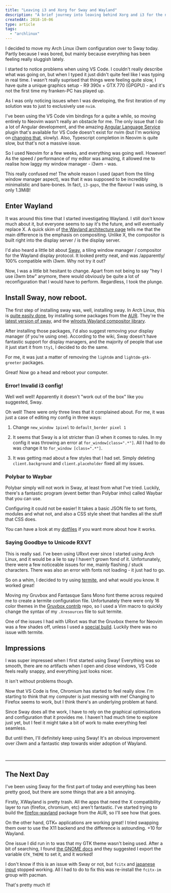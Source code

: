 ```yaml
---
title: "Leaving i3 and Xorg for Sway and Wayland"
description: "A brief journey into leaving behind Xorg and i3 for the newer Wayland compositor and Sway window manager. I talk about a few issues I ran into during the migration and how I (tried) to fix them."
createdAt: 2018-10-06
type: article
tags:
  - "archlinux"
---
```


I decided to move my Arch Linux i3wm configuration over to Sway today. Partly because I was bored, but mainly because everything has been feeling really sluggish lately.

I started to notice problems when using VS Code. I couldn't really describe what was going on, but when I typed it just didn't quite feel like I was typing in real time. I wasn't really suprised that things were feeling quite slow, I have quite a unique graphics setup - R9 390x + GTX 770 (GPGPU) - and it's not the first time my franken-PC has played up.

As I was only noticing issues when I was developing, the first iteration of my solution was to just to exclusively use `nvim`.

I've been using the VS Code vim bindings for a quite a while, so moving entirely to Neovim wasn't really an obstacle for me. The only issue that I do a lot of Angular development, and the amazing [Angular Language Service](https://github.com/angular/vscode-ng-language-service) plugin that's available for VS Code doesn't exist for nvim (but I'm working on [changing that](https://github.com/bennetthardwick/nvim-ng-language-service), slowly). Also, Typescript completion in Neovim is quite slow, but that's not a massive issue.

So I used Neovim for a few weeks, and everything was going well. However! As the speed / performance of my editor was amazing, it allowed me to realise how laggy my window manager - i3wm - was.

This really confused me! The whole reason I used (apart from the tiling window manager aspect), was that it was supposed to be incredibly minimalistic and bare-bones. In fact, `i3-gaps`, the the flavour I was using, is only 1.3MiB!

## Enter Wayland

It was around this time that I started investigating Wayland. I still don't know much about it, but everyone seems to say it's the future, and will eventually replace X. A quick skim of [the Wayland architecture page](https://wayland.freedesktop.org/architecture.html) tells me that the main difference is the emphasis on compositing. Unlike X, the compositor is built right into the display server / is the display server.

I'd also heard a little bit about [Sway](https://github.com/swaywm/sway), a tiling window manager / compositor for the Wayland display protocol. It looked pretty neat, and was /apparently/ 100% compatible with i3wm. Why not try it out?

Now, I was a little bit hesitant to change. Apart from not being to say "hey I use i3wm btw" anymore, there would obviously be quite a lot of reconfiguration that I would have to perform. Regardless, I took the plunge.

## Install Sway, now reboot.

The first step of installing sway was, well, installing sway. In Arch Linux, this is [quite easily done](https://wiki.archlinux.org/index.php/Sway), by installing some packages from the [AUR](https://wiki.archlinux.org/index.php/Arch_User_Repository). They're the [latest version of sway](https://aur.archlinux.org/packages/sway-latest-git/), and the [wlroots Wayland compositor library](https://aur.archlinux.org/packages/wlroots-git/).

After installing those packages, I'd also suggest removing your display manager (if you're using one). According to the wiki, Sway doesn't have fantastic support for display managers, and the majority of people that use it just start it from `tty1`, I decided to do the same.

For me, it was just a matter of removing the `lightdm` and `lightdm-gtk-greeter` packages.

Great! Now go a head and reboot your computer.

### Error! Invalid i3 config!

Well well well! Apparently it doesn't "work out of the box" like you suggested, Sway.

Oh well! There were only three lines that it complained about. For me, it was just a case of editing my config in three ways:

1. Change `new_window 1pixel` to `default_border pixel 1`

2. It seems that Sway is a lot stricter than i3 when it comes to rules. In my config it was throwing an error at `for_window[class=".*"]`. All I had to do was change it to `for_window [class=".*"]`.

3. It was getting mad about a few styles that I had set. Simply deleting `client.background` and `client.placeholder` fixed all my issues.

### Polybar to Waybar

Polybar simply will not work in Sway, at least from what I've tried. Luckily, there's a fantastic program (event better than Polybar imho) called Waybar that you can use.

Configuring it could not be easier! It takes a basic JSON file to set fonts, modules and what not, and also a CSS style sheet that handles all the stuff that CSS does.

You can have a look at my [dotfiles](https://github.com/bennetthardwick/dotfiles/tree/master/.config/waybar) if you want more about how it works.

### Saying Goodbye to Unicode RXVT

This is really sad. I've been using URxvt ever since I started using Arch Linux, and it would be a lie to say I haven't grown fond of it. Unfortunately, there were a few noticeable issues for me, mainly flashing / stuck characters. There was also an error with fonts not loading - it just had to go.

So on a whim, I decided to try using [termite](https://github.com/thestinger/termite), and what would you know. It worked great!

Moving my Gruvbox and Fantasque Sans Mono font theme across required me to create a termite configuration file. Unfortunately there were only 16 color themes in the [Gruvbox contrib](https://github.com/morhetz/gruvbox-contrib/tree/master/termite) repo, so I used a Vim macro to quickly change the syntax of my `.Xresources` file to suit termite.

One of the issues I had with URxvt was that the Gruvbox theme for Neovim was a few shades off, unless I used a [special build](https://aur.archlinux.org/packages/rxvt-unicode-256xresources). Luckily there was no issue with termite.

## Impressions

I was super impressed when I first started using Sway! Everything was so smooth, there are no artifacts when I open and close windows, VS Code feels really snappy, and everything just looks nicer.

It isn't without problems though.

Now that VS Code is fine, Chromium has started to feel really slow. I'm starting to think that my computer is just messing with me! Changing to Firefox seems to work, but I think there's an underlying problem at hand.

Since Sway does all the work, I have to rely on the graphical optimisations and configuration that it provides me. I haven't had much time to explore just yet, but I feel it might take a bit of work to make everything feel seamless.

But until then, I'll definitely keep using Sway! It's an obvious improvement over i3wm and a fantastic step towards wider adoption of Wayland.

<br />

---

## The Next Day

I've been using Sway for the first part of today and everything has been pretty good, but there are some things that are a bit annoying.

Firstly, XWayland is pretty trash. All the apps that need the X compatibility layer to run (firefox, chromium, etc) aren't fantastic. I've started trying to build the [firefox-wayland](https://aur.archlinux.org/packages/firefox-wayland/) package from the AUR, so I'll see how that goes.

On the other hand, GTK+ applications are working great! I tried swapping them over to use the X11 backend and the difference is astounding. +10 for Wayland.

One issue I did run in to was that my GTK theme wasn't being used. After a bit of searching, I found [the GNOME docs](https://developer.gnome.org/gtk3/stable/gtk-running.html) and they suggested I export the variable `GTK_THEME` to set it, and it worked!

I don't know if this is an issue with Sway or not, but `fcitx` and [japanese input](/blog/2018-08-30-fixing-broken-japanese-fonts-arch-linux) stopped working. All I had to do to fix this was re-install the `fcitx-im` group with pacman.

That's pretty much it!
